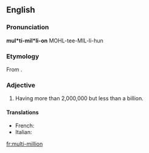 ==English==

===Pronunciation===
'''mul*ti-mil*li-on'''
MOHL-tee-MIL-li-hun

===Etymology===
From {{prefix|multi|million}}.

===Adjective===
{{infl|en|adjective}}

# Having more than 2,000,000 but less than a billion.

====Translations====
* French: {{t+|fr|multi-million}}
* Italian: {{t|it|multi-millione}}

[[fr:multi-million]]